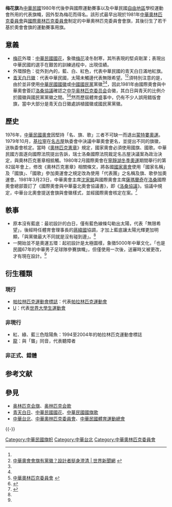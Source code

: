 {{refimprove|time=2016-05-03T08:46:22+00:00}}
{{不是|中華民國國旗}}
{{National flag infobox|
Name = 梅花旗|
Type = 體育賽事用旗|
Article = |
Image = Flag of Chinese Taipei for Olympic games.svg|
Use = 000000|
Symbol = |
Proportion = 2:3|
Adoption = 1981年3月23日（奧會會旗）|
Designer =  林幸雄<ref name=desinger>{{Cite news|url= https://web.archive.org/web/20160915031010/http://udn.com/news/story/1/1896773|title=中華奧會會旗有黨徽？設計者挺身澄清|author=|date=2016年8月15日|work=聯合報|accessdate=2016-08-15|language=zh-tw}}</ref>、[[翁明義|翁明義]]<ref name=drawer>{{Cite news|url=http://www.peoplenews.tw/news/9d455e7e-5edf-423f-9299-53d50380d8a8|title=奧運人系列／從自備國旗到自繪會旗　那年，老國手這樣守護台灣|author=|date=2016年9月1日|work=民報|accessdate=2016-09-01|language=zh-tw|archive-date=2016-09-05|archive-url=https://web.archive.org/web/20160905023110/http://www.peoplenews.tw/news/9d455e7e-5edf-423f-9299-53d50380d8a8|dead-url=no}}</ref><ref>{{Cite news|url=http://www.peoplenews.tw/news/dcc9830a-0f58-478d-adac-6687d1deebc9|title=奧運人系列／看報「應徵」練滑雪　苗栗囝仔翁明義三度攻奧寫歷史|author=|date=2016年9月5日|work=民報|accessdate=2016-09-05|language=zh-tw|archive-date=2016-09-08|archive-url=https://web.archive.org/web/20160908085646/http://www.peoplenews.tw/news/dcc9830a-0f58-478d-adac-6687d1deebc9|dead-url=no}}</ref>|
Design = 由[[中華民國國花|中華民國國花]]外型、[[中華民國國旗|中華民國國旗]]顏色搭配而成|
Diminutive = |   
}}
{{中華民國政治}}
'''梅花旗'''為[[中華民國|中華民國]]1980年代後參與國際運動賽事以及中華民國[[臺灣地區|自由地區]]學校運動會所用的代表旗幟，因外型為梅花而得名。該形式最早出現於1981年[[中華奧林匹克委員會|中華奧林匹克委員會]]與[[國際奧林匹克委員會|國際奧林匹克委員會]]制定的中華奧林匹克委員會會旗，其後衍生了若干基於奧會會旗的運動賽事用旗。

==意義==
*[[梅花|梅花]]外環：[[中華民國國花|中華民國國花]]，象徵[[梅花|梅花]]凌冬耐寒，其所表現的堅貞剛潔；表現出中華民國的選手在艱苦的訓練過程中，出現佳績。
*外環顏色：從外到內的，藍、白、紅色，代表中華民國的青天白日滿地紅旗。
*[[青天白日|青天白日徽]]：代表中華民國，太陽未觸邊代表無限希望。<ref name=desinger/><ref>[http://www.worldjournal.com/4265766/article-%E4%B8%AD%E8%8F%AF%E5%A5%A7%E6%9C%83%E6%9C%83%E6%97%97%E6%9C%89%E9%BB%A8%E5%BE%BD%EF%BC%9F%E8%A8%AD%E8%A8%88%E8%80%85%E6%8C%BA%E8%BA%AB%E6%BE%84%E6%B8%85/ 中華奧會會旗有黨徽？設計者挺身澄清 | 世界新聞網] {{webarchive|url=https://web.archive.org/web/20170818131606/http://www.worldjournal.com/4265766/article-%E4%B8%AD%E8%8F%AF%E5%A5%A7%E6%9C%83%E6%9C%83%E6%97%97%E6%9C%89%E9%BB%A8%E5%BE%BD%EF%BC%9F%E8%A8%AD%E8%A8%88%E8%80%85%E6%8C%BA%E8%BA%AB%E6%BE%84%E6%B8%85/ |date=2017-08-18 }}</ref>須特別注意的是，由於並非使用[[中華民國國徽|中華民國國徽]]或[[中國國民黨|中國國民黨]]黨徽<ref name=desinger/><ref name=drawer/>，因此1981年由國際奧會與中華奧會簽訂[[洛桑協議|洛桑協議]]確認之[[中华奥林匹克委员会|中华奥林匹克委员会]]会徽，其白日與青天的比例介於國徽與國民黨黨徽之間。<ref>[http://www.tpenoc.net/center_b04_01.jsp 中華奧林匹克委員會] {{webarchive|url=https://web.archive.org/web/20160725164756/http://www.tpenoc.net/center_b04_01.jsp |date=2016-07-25 }}</ref><ref>{{Cite web|title=中華奧林匹克委員會|url=http://www.tpenoc.net/center_b04_01.jsp|accessdate=2020-08-31|publisher=奧林匹克小百科|archiveurl=https://web.archive.org/web/20160926215025/http://www.tpenoc.net/center_b04_01.jsp|archivedate=2016-09-26|dead-url=yes}}</ref>然而歷屆體育盛事中，仍有不少人誤用錯版會旗，當中大部分是青天白日徽處誤植國徽或國民黨黨徽。

==歷史==
1976年，[[中國奧林匹克委員會_(中華民國)|中華民國奧會]]因堅持「名、旗、歌」三者不可缺一而退出[[1976年夏季奧林匹克運動會|蒙特婁奧運]]。1979年10月，[[迈克尔·莫里斯·基拉宁|基拉寧]]在[[名古屋|名古屋]]執委會中決議中華奧會更名，並提出不同的旗徽，送執委會核定。當時《[[奧林匹克憲章|奧林匹克憲章]]》規定，國家奧會必須使用國旗、國歌。中華民國方面遂向國際法院提出告訴，瑞士洛桑國際法院裁定名古屋決議案為政治決定，與奧林匹克憲章相抵觸。1980年2月國際奧會在[[1980年冬季奧林匹克運動會|寧靜湖冬季奧運]]期間舉行的第82屆年會上，修改《奧林匹克憲章》相關條文，將各國[[國家奧林匹克委員會|國家奧會]]使用「國家名稱」及「國旗」、「國歌」參加奧運會之規定改為使用「代表團」之名稱及旗、歌參加奧運會。1981年3月23日，中華奧會主席[[沈家銘|沈家銘]]與國際奧會主席[[薩瑪蘭奇|薩瑪蘭奇]]在[[洛桑|洛桑]]國際奧會總部簽訂了《國際奧會與中華臺北奧會協議書》，即《[[洛桑協議|洛桑協議]]》。協議中規定，中華台北奧會提送會旗與會徽樣式，並經國際奧會核定在案。<ref>{{Cite web|title=中國不斷打壓，你不可不知的「中華台北」37年的辛酸史|url=https://tw.appledaily.com/politics/20180724/CGJ6KS5G3WM4XW4HJWTLIRWWUE/|work=蘋果新聞網|language=zh-hant|archiveurl=https://web.archive.org/web/20210716182607/https://tw.appledaily.com/politics/20180724/CGJ6KS5G3WM4XW4HJWTLIRWWUE/|archivedate=2021-07-16|dead-url=yes|access-date=2021-08-03}}</ref>

{{Infobox Coat of arms
|name             = 中華奧委會會徽
|image            = Emblem of Chinese Taipei for Olympic games.svg
|image_width      = 200
|middle           = Emblem of ROC Olympic Committee.svg
|middle_width     = 100
|middle_caption   = 1979年前中華民國奧會使用的梅花形會徽
|lesser           = 
|lesser_width     = 
|lesser_caption   = 
|image2           = 
|image2_width     = 
|image2_caption   = 
|image3           = 
|image3_width     = 
|image3_caption   = 
|armiger          = {{TPE}}
|year_adopted     = 
|crest            = 
|torse            = 
|shield           = 
|supporters       = 
|compartment      = 
|motto            = 
|orders           = 
|other_elements   = 
|earlier_versions = 
|use              = 
}}

==軼事==
*原本沒有藍底：最初設計的白日，僅有藍色線條勾勒出太陽，代表「無限希望」，後經時任體育會理事長的[[蔣緯國|蔣緯國]]協調，才加上藍底讓太陽光輝更加明顯，「與黨徽最大不同就是沒有碰到邊」。<ref name=desinger/>
*一開始並不是奧運五環：起初設計是太極圖樣，象徵5000年中華文化，「也是民國67年的中華男子足球隊參賽旗幟」，但僅使用一次後，送審時又被更改，才有現在設計。<ref name=desinger/>

==衍生種類==
===現行===
{{Gallery
|File:Chinese Taipei Paralympic Flag.svg|中華台北[[帕運會|帕運會]]代表旗／中華帕拉林匹克總會會旗
|File:Flag of Chinese Taipei for Universiade.svg|中華台北[[世界大學運動會|世界大學運動會]]代表旗／[[中華民國大專院校體育總會|中華民國大專院校體育總會]]會旗
|File:Flag of Chinese Taipei for Deaf.svg|中華台北[[聽障奧運會|聽障奧運會]]代表旗／中華民國聽障者體育運動協會會旗
|File:Chinese Taipei Volleyball Flag.svg|[[中華民國排球協會|中華民國排球協會]]會旗
|File:Flag of Chinese Taipei (FRC).svg|中華台北[[FIRST機械人競賽|FIRST機械人競賽]]代表旗
|File:Flag of Chinese Taipei (WorldSkills).svg|中華台北[[世界技能大賽|世界技能大賽]]代表旗
|File:Chinese Taipei esports flag.svg|中華台北{{link-en|《鬥陣特攻》世界盃|Overwatch World Cup}}代表旗
}}
*[[帕拉林匹克運動會標誌|帕拉林匹克運動會標誌]]：代表[[帕拉林匹克運動會|帕拉林匹克運動會]]
*[[U|U]]：代表[[世界大學生運動會|世界大學生運動會]]

===非現行===
{{Gallery
|File:Flag of Chinese Taipei (Olympics; 1981–1986).svg|中華台北奧運會前代表旗（1981-1986）
|File:Flag of Chinese Taipei (Olympics; 1986–2010).svg|中華台北奧運會前代表旗（1986-2010）
|File:Chinese Taipei Paralympic Flag (pre-2004).svg|中華台北帕運會前代表旗／中華帕拉林匹克總會前會旗（1994-2004）
|File:Chinese Taipei Paralympic Flag (2004-2019).svg|中華台北帕運會前代表旗／中華帕拉林匹克總會前會旗（2004-2019）
|File:Flag of Chinese Taipei for Deaf (1997-2019).svg|中華台北聽障奧運會前代表旗／中華民國聽障者體育運動協會前會旗（1997-2019）
|File:Former Chinese Taipei Football Flag.svg|[[中華民國足球協會|中華民國足球協會]]前會旗（?-2006）
}}
*紅、綠、藍三色陰陽魚：1994至2004年的帕拉林匹克運動會標誌
*[[龍|龍]]：與「聾」同音，代表聽障者

===非正式、錯體===
{{Gallery
|File:Flag of Chinese Taipei (FIFA).svg|[[國際足聯|國際足聯]]使用的非正式版本（青天白日為[[中華民國國徽|中華民國國徽]]樣式）
|File:Chinese Taipei Football Flag on FIFA website.svg|曾出現在[[國際足聯|國際足聯]]官方網站上的中華台北代表旗
|File:Flag of Chinese Taipei (2022 Winter Olympics).svg|在中國大陸參加比賽時經常出現的被變造會旗
}}

== 参考文献 ==
{{Reflist|30em}}

== 參見 ==
{{Portal box|奥运会|中华民国|台湾|纹章及旗帜|设计}}
* [[奥林匹克会旗|奥林匹克会旗]]、[[奥林匹克会歌|奥林匹克会歌]]
* [[青天白日|青天白日]]、[[中華民國國花|中華民國國花]]、[[中華民國國旗歌|中華民國國旗歌]]
* [[中華台北|中華台北]]、[[中華奧林匹克委員會|中華奧林匹克委員會]]、[[中華民國體育運動總會|中華民國體育運動總會]]

{{-}}
{{中華民國國家主權象徵}}

[[Category:中華民國旗帜|Category:中華民國旗帜]]
[[Category:中華台北|Category:中華台北]]
[[Category:中華奧林匹克委員會|Category:中華奧林匹克委員會]]